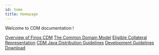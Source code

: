 ```yaml
---
id: home
title: Homepage
---
```


Welcome to CDM documentation !

[Overview of Finos CDM](/docs/cdm-overview)
[The Common Domain Model](/docs/common-domain-model)
[Eligible Collateral Representation](/docs/eligible-collateral-representation)
[CDM Java Distribution Guidelines](/docs/cdm-guidelines)
[Development Guidelines](/docs/contribution)
[Download](/docs/download)
